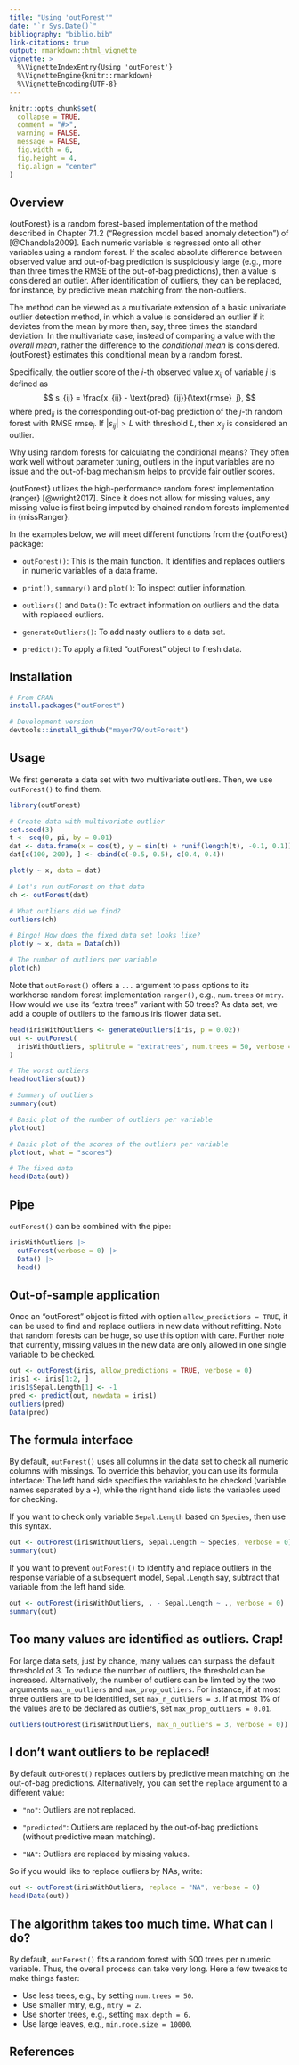 ---
title: "Using 'outForest'"
date: "`r Sys.Date()`"
bibliography: "biblio.bib"
link-citations: true
output: rmarkdown::html_vignette
vignette: >
  %\VignetteIndexEntry{Using 'outForest'}
  %\VignetteEngine{knitr::rmarkdown}
  %\VignetteEncoding{UTF-8}
---

```{r, include = FALSE}
knitr::opts_chunk$set(
  collapse = TRUE,
  comment = "#>",
  warning = FALSE,
  message = FALSE,
  fig.width = 6, 
  fig.height = 4,
  fig.align = "center"
)
```

## Overview

{outForest} is a random forest-based implementation of the method described in Chapter 7.1.2 ("Regression model based anomaly detection") of [@Chandola2009]. Each numeric variable is regressed onto all other variables using a random forest. If the scaled absolute difference between observed value and out-of-bag prediction is suspiciously large (e.g., more than three times the RMSE of the out-of-bag predictions), then a value is considered an outlier. After identification of outliers, they can be replaced, for instance, by predictive mean matching from the non-outliers.

The method can be viewed as a multivariate extension of a basic univariate outlier detection method, in which a value is considered an outlier if it deviates from the mean by more than, say, three times the standard deviation. In the multivariate case, instead of comparing a value with the *overall mean*, rather the difference to the *conditional mean* is considered. {outForest} estimates this conditional mean by a random forest.

Specifically, the outlier score of the $i$-th observed value $x_{ij}$ of variable $j$ is defined as 
$$
  s_{ij} = \frac{x_{ij} - \text{pred}_{ij}}{\text{rmse}_j},
$$
where $\text{pred}_{ij}$ is the corresponding out-of-bag prediction of the $j$-th random forest with RMSE $\text{rmse}_j$. If $|s_{ij}| > L$ with threshold $L$, then $x_{ij}$ is considered an outlier.

Why using random forests for calculating the conditional means? They often work well without parameter tuning, outliers in the input variables are no issue and the out-of-bag mechanism helps to provide fair outlier scores.

{outForest} utilizes the high-performance random forest implementation {ranger} [@wright2017]. Since it does not allow for missing values, any missing value is first being imputed by chained random forests implemented in {missRanger}. 

In the examples below, we will meet different functions from the {outForest} package:

- `outForest()`: This is the main function. It identifies and replaces outliers in numeric variables of a data frame.

- `print()`, `summary()` and `plot()`: To inspect outlier information.

- `outliers()` and `Data()`: To extract information on outliers and the data with replaced outliers.

- `generateOutliers()`: To add nasty outliers to a data set.

- `predict()`: To apply a fitted "outForest" object to fresh data.

## Installation

```r
# From CRAN
install.packages("outForest")

# Development version
devtools::install_github("mayer79/outForest")
```

## Usage

We first generate a data set with two multivariate outliers. Then, we use `outForest()` to find them.

``` {r}
library(outForest)

# Create data with multivariate outlier
set.seed(3)
t <- seq(0, pi, by = 0.01)
dat <- data.frame(x = cos(t), y = sin(t) + runif(length(t), -0.1, 0.1))
dat[c(100, 200), ] <- cbind(c(-0.5, 0.5), c(0.4, 0.4))

plot(y ~ x, data = dat)

# Let's run outForest on that data
ch <- outForest(dat)

# What outliers did we find?
outliers(ch)

# Bingo! How does the fixed data set looks like?
plot(y ~ x, data = Data(ch))

# The number of outliers per variable
plot(ch)
```

Note that `outForest()` offers a `...` argument to pass options to its workhorse random forest implementation `ranger()`, e.g., `num.trees` or `mtry`. How would we use its "extra trees" variant with 50 trees? As data set, we add a couple of outliers to the famous iris flower data set.

``` {r}
head(irisWithOutliers <- generateOutliers(iris, p = 0.02))
out <- outForest(
  irisWithOutliers, splitrule = "extratrees", num.trees = 50, verbose = 0
)

# The worst outliers
head(outliers(out))

# Summary of outliers
summary(out)

# Basic plot of the number of outliers per variable
plot(out)

# Basic plot of the scores of the outliers per variable
plot(out, what = "scores")

# The fixed data
head(Data(out))
```

## Pipe

`outForest()` can be combined with the pipe:

```r
irisWithOutliers |>
  outForest(verbose = 0) |>
  Data() |>
  head()
```

## Out-of-sample application

Once an "outForest" object is fitted with option `allow_predictions = TRUE`, it can be used to find and replace outliers in new data without refitting. Note that random forests can be huge, so use this option with care. Further note that currently, missing values in the new data are only allowed in one single variable to be checked.

``` {r}
out <- outForest(iris, allow_predictions = TRUE, verbose = 0)
iris1 <- iris[1:2, ]
iris1$Sepal.Length[1] <- -1
pred <- predict(out, newdata = iris1)
outliers(pred)
Data(pred)
```

## The formula interface

By default, `outForest()` uses all columns in the data set to check all numeric columns with missings. To override this behavior, you can use its formula interface: The left hand side specifies the variables to be checked (variable names separated by a `+`), while the right hand side lists the variables used for checking.

If you want to check only variable `Sepal.Length` based on `Species`, then use this syntax.
``` {r}
out <- outForest(irisWithOutliers, Sepal.Length ~ Species, verbose = 0)
summary(out)
```

If you want to prevent `outForest()` to identify and replace outliers in the response variable of a subsequent model, `Sepal.Length` say, subtract that variable from the left hand side.
``` {r}
out <- outForest(irisWithOutliers, . - Sepal.Length ~ ., verbose = 0)
summary(out)
```

## Too many values are identified as outliers. Crap!

For large data sets, just by chance, many values can surpass the default threshold of 3. To reduce the number of outliers, the threshold can be increased. Alternatively, the number of outliers can be limited by the two arguments `max_n_outliers` and `max_prop_outliers`. For instance, if at most three outliers are to be identified, set `max_n_outliers = 3`. If at most 1% of the values are to be declared as outliers, set `max_prop_outliers = 0.01`.

```{r}
outliers(outForest(irisWithOutliers, max_n_outliers = 3, verbose = 0))
```

## I don't want outliers to be replaced!

By default `outForest()` replaces outliers by predictive mean matching on the out-of-bag predictions. Alternatively, you can set the `replace` argument to a different value:

- `"no"`: Outliers are not replaced.

- `"predicted"`: Outliers are replaced by the out-of-bag predictions (without predictive mean matching).

- `"NA"`: Outliers are replaced by missing values.

So if you would like to replace outliers by NAs, write:

``` {r}
out <- outForest(irisWithOutliers, replace = "NA", verbose = 0)
head(Data(out))
```

## The algorithm takes too much time. What can I do?

By default, `outForest()` fits a random forest with 500 trees per numeric variable. Thus, the overall process can take very long. Here a few tweaks to make things faster:

- Use less trees, e.g., by setting `num.trees = 50`.
- Use smaller mtry, e.g., `mtry = 2`.
- Use shorter trees, e.g., setting `max.depth = 6`.
- Use large leaves, e.g., `min.node.size = 10000`.

## References
